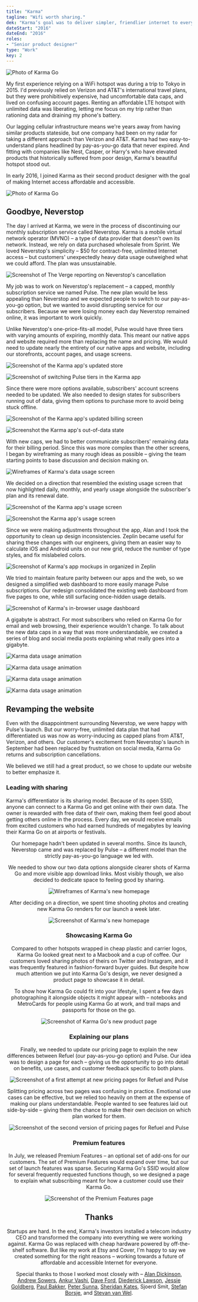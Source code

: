 ```yaml
---
title: "Karma"
tagline: "Wifi worth sharing."
dek: "Karma’s goal was to deliver simpler, friendlier internet to everyone. Our small team branded the device, designed its marketing, and built both web and app-based tools to manage your data."
dateStart: "2016"
dateEnd: "2016"
roles:
- "Senior product designer"
type: "Work"
key: 2
---
```


<ArticleMedia caption="">

![Photo of Karma Go](../images/work_key/karma.png)

</ArticleMedia>

My first experience relying on a WiFi hotspot was during a trip to Tokyo in 2015. I'd previously relied on Verizon and AT&T's international travel plans, but they were prohibitively expensive, had uncomfortable data caps, and lived on confusing account pages. Renting an affordable LTE hotspot with unlimited data was liberating, letting me focus on my trip rather than rationing data and draining my phone's battery.

Our lagging cellular infrastructure means we're years away from having similar products stateside, but one company had been on my radar for taking a different approach than Verizon and AT&T. Karma had two easy-to-understand plans headlined by pay-as-you-go data that never expired. And fitting with companies like Nest, Casper, or Harry's who have elevated products that historically suffered from poor design, Karma's beautiful hotspot stood out.

In early 2016, I joined Karma as their second product designer with the goal of making Internet access affordable and accessible.

<ArticleMedia hasShadow caption="Karma Go">

![Photo of Karma Go](../images/work/karma/karma-go.jpg)

</ArticleMedia>

## Goodbye, Neverstop

The day I arrived at Karma, we were in the process of discontinuing our monthly subscription service called Neverstop. Karma is a mobile virtual network operator (MVNO) – a type of data provider that doesn't own its network. Instead, we rely on data purchased wholesale from Sprint. We loved Neverstop's simplicity – $50 for contract-free, unlimited Internet access – but customers' unexpectedly heavy data usage outweighed what we could afford. The plan was unsustainable.

<ArticleMedia hasShadow caption="The Verge reporting on Neverstop's cancellation">

![Screenshot of The Verge reporting on Neverstop's cancellation](../images/work/karma/the-verge.jpg)

</ArticleMedia>

My job was to work on Neverstop's replacement – a capped, monthly subscription service we named Pulse. The new plan would be less appealing than Neverstop and we expected people to switch to our pay-as-you-go option, but we wanted to avoid disrupting service for our subscribers. Because we were losing money each day Neverstop remained online, it was important to work quickly.

Unlike Neverstop's one-price-fits-all model, Pulse would have three tiers with varying amounts of expiring, monthly data. This meant our native apps and website required more than replacing the name and pricing. We would need to update nearly the entirety of our native apps and website, including our storefronts, account pages, and usage screens.

<ArticleMedia hasShadow caption="Karma's updated store and switching Pulse tiers">

<Grid>

![Screenshot of the Karma app's updated store](../images/work/karma/screenshot-store-body-1.png)

![Screenshot of switching Pulse tiers in the Karma app](../images/work/karma/screenshot-store-body-2.png)

</Grid>

</ArticleMedia>

Since there were more options available, subscribers' account screens needed to be updated. We also needed to design states for subscribers running out of data, giving them options to purchase more to avoid being stuck offline.

<ArticleMedia hasShadow caption="Karma's updated billing screen and an example out-of-data state">

<Grid>

![Screenshot of the Karma app's updated billing screen](../images/work/karma/screenshot-account-body-1.png)

![Screenshot the Karma app's out-of-data state](../images/work/karma/screenshot-account-body-2.png)

</Grid>

</ArticleMedia>

With new caps, we had to better communicate subscribers' remaining data for their billing period. Since this was more complex than the other screens, I began by wireframing as many rough ideas as possible – giving the team starting points to base discussion and decision making on.
 
<ArticleMedia hasShadow caption="Usage screen wireframes">

![Wireframes of Karma's data usage screen](../images/work/karma/app-usage-wireframes.jpg)

</ArticleMedia>

We decided on a direction that resembled the existing usage screen that now highlighted daily, monthly, and yearly usage alongside the subscriber's plan and its renewal date.

<ArticleMedia hasShadow caption="Karma's updated usage screen">

<Grid>

![Screenshot of the Karma app's usage screen](../images/work/karma/screenshot-usage-body-1.png)

![Screenshot the Karma app's usage screen](../images/work/karma/screenshot-usage-body-2.png)

</Grid>

</ArticleMedia>

Since we were making adjustments throughout the app, <Link to="https://twitter.com/alandickinson">Alan</Link> and I took the opportunity to clean up design inconsistencies. <Link to="https://zeplin.io/">Zeplin</Link> became useful for sharing these changes with our engineers, giving them an easier way to calculate iOS and Android units on our new grid, reduce the number of type styles, and fix mislabeled colors.

<ArticleMedia hasShadow caption="App mockups organized in Zeplin">

![Screenshot of Karma's app mockups in organized in Zeplin](../images/work/karma/zeplin.jpg)

</ArticleMedia>

We tried to maintain feature parity between our apps and the web, so we designed a simplified web dashboard to more easily manage Pulse subscriptions. Our redesign consolidated the existing web dashboard from five pages to one, while still surfacing once-hidden usage details.

<ArticleMedia hasShadow caption="Signed in dashboard with expanded usage graphs">

![Screenshot of Karma's in-browser usage dashboard](../images/work/karma/web-dashboard.jpg)

</ArticleMedia>

A gigabyte is abstract. For most subscribers who relied on Karma Go for email and web browsing, their experience wouldn't change. To talk about the new data caps in a way that was more understandable, we created a series of blog and social media posts explaining what really goes into a gigabyte.

<ArticleMedia hasShadow caption="Data usage animations">

<Grid>

![Karma data usage animation](../images/work/karma/15000-email.gif)

![Karma data usage animation](../images/work/karma/5000-maps.gif)

</Grid>

<Grid>

![Karma data usage animation](../images/work/karma/500-gifs.gif)

![Karma data usage animation](../images/work/karma/15-albums.gif)

</Grid>

</ArticleMedia>

## Revamping the website 

Even with the disappointment surrounding Neverstop, we were happy with Pulse's launch. But our worry-free, unlimited data plan that had differentiated us was now as worry-inducing as capped plans from AT&T, Verizon, and others. Our customer's excitement from Neverstop's launch in September had been replaced by frustration on social media, Karma Go returns and subscription cancellations.

We believed we still had a great product, so we chose to update our website to better emphasize it.

### Leading with sharing

Karma's differentiator is its sharing model. Because of its open SSID, anyone can connect to a Karma Go and get online with their own data. The owner is rewarded with free data of their own, making them feel good about getting others online in the process. Every day, we would receive emails from excited customers who had earned hundreds of megabytes by leaving their Karma Go on at airports or festivals.

<Tweet tweetLink="https://twitter.com/Werner/status/721821758773456896" align="center" />

Our homepage hadn't been updated in several months. Since its launch, Neverstop came and was replaced by Pulse – a different model than the strictly pay-as-you-go language we led with.

We needed to show our two data options alongside clearer shots of Karma Go and more visible app download links. Most visibly though, we also decided to dedicate space to feeling good by sharing.

<ArticleMedia hasShadow caption="Homepage wireframes">

![Wireframes of Karma's new homepage](../images/work/karma/web-home-wireframes.jpg)

</ArticleMedia>

After deciding on a direction, we spent time shooting photos and creating new Karma Go renders for our launch a week later.

<ArticleMedia hasShadow caption="Karma's new homepage">

![Screenshot of Karma's new homepage](../images/work/karma/web-home.jpg)

</ArticleMedia>

### Showcasing Karma Go

Compared to other hotspots wrapped in cheap plastic and carrier logos, Karma Go looked great next to a Macbook and a cup of coffee. Our customers loved sharing photos of theirs on Twitter and Instagram, and it was frequently featured in fashion-forward buyer guides. But despite how much attention we put into Karma Go's design, we never designed a product page to showcase it in detail.

To show how Karma Go could fit into your lifestyle, I spent a few days photographing it alongside objects it might appear with – notebooks and MetroCards for people using Karma Go at work, and trail maps and passports for those on the go.

<ArticleMedia hasShadow caption="Karma Go's product page">

![Screenshot of Karma Go's new product page](../images/work/karma/web-karma-go.jpg)

</ArticleMedia>

### Explaining our plans

Finally, we needed to update our pricing page to explain the new differences between Refuel (our pay-as-you-go option) and Pulse. Our idea was to design a page for each – giving us the opportunity to go into detail on benefits, use cases, and customer feedback specific to both plans.

<ArticleMedia hasShadow caption="Our first attempt at a set of pricing pages for Refuel and Pulse">

![Screenshot of a first attempt at new pricing pages for Refuel and Pulse](../images/work/karma/web-pricing-1.jpg)

</ArticleMedia>

Splitting pricing across two pages was confusing in practice. Emotional use cases can be effective, but we relied too heavily on them at the expense of making our plans understandable. People wanted to see features laid out side-by-side – giving them the chance to make their own decision on which plan worked for them.

<ArticleMedia hasShadow caption="The second, simpler version of Karma's pricing page">

![Screenshot of the second version of pricing pages for Refuel and Pulse](../images/work/karma/web-pricing-2.jpg)

</ArticleMedia>

### Premium features

In July, we released Premium Features – an optional set of add-ons for our customers. The set of Premium Features would expand over time, but our set of launch features was sparse. Securing Karma Go's SSID would allow for several frequently requested functions though, so we designed a page to explain what subscribing meant for how a customer could use their Karma Go.

<ArticleMedia hasShadow caption="Premium Features">

![Screenshot of the Premium Features page](../images/work/karma/web-premium-features.jpg)

</ArticleMedia>

## Thanks

 Startups are hard. In the end, Karma's investors installed a telecom industry CEO and transformed the company into everything we were working against. Karma Go was replaced with cheap hardware powered by off-the-shelf software. But like my work at <Link to="/etsy">Etsy</Link> and <Link to="/cover">Cover</Link>, I'm happy to say we created something for the right reasons – working towards a future of affordable and accessible Internet for everyone.

 Special thanks to those I worked most closely with – [Alan Dickinson](https://twitter.com/alandickinson), [Andrew Sowers](https://twitter.com/AndrewSowers), [Ankur Vashi](https://twitter.com/ankur_vashi), [Dave Ford](https://twitter.com/daveofthefuture), [Diederick Lawson](https://twitter.com/dkln), [Jessie Goldberg](https://twitter.com/JessieGoldberg), [Paul Bakker](https://twitter.com/JessieGoldberg), [Peter Sunna](https://twitter.com/petersunna), [Sheridan Kates](https://twitter.com/sheridanvk), Sjoerd Smit, [Stefan Borsje](https://twitter.com/sborsje), and [Stevan van Wel](https://twitter.com/stevenvanwel). 
